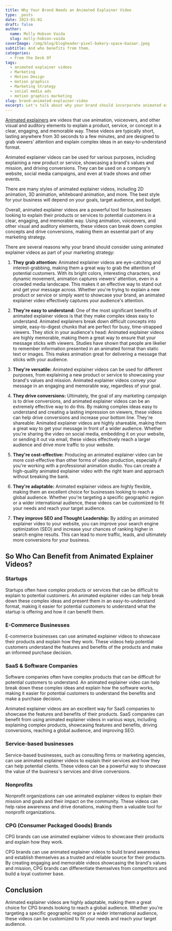 ```yaml
---
title: Why Your Brand Needs an Animated Explainer Video
type: _posts
date: 2023-01-02
draft: false
author:
  name: Molly Hobson Vaida
  slug: molly-hobson-vaida
coverImage: /img/blog/blogheader-pixel-bakery-space-bazaar.jpeg
subtitle: And who benefits from them.
categories:
  - From the Desk Of
tags:
  - animated explainer videos
  - Marketing
  - Motion Design
  - motion graphics
  - Marketing Strategy
  - social media ads
  - motion graphics marketing
slug: brand-animated-explainer-video
excerpt: Let's talk about why your brand should incorporate animated explainer videos into your marketing campaigns, and who could benefit from them.
---
```


[Animated explainers](https://pixelbakery.com/services/animated-explainer-videos) are videos that use animation, voiceovers, and other visual and auditory elements to explain a product, service, or concept in a clear, engaging, and memorable way. These videos are typically short, lasting anywhere from 30 seconds to a few minutes, and are designed to grab viewers' attention and explain complex ideas in an easy-to-understand format.

Animated explainer videos can be used for various purposes, including explaining a new product or service, showcasing a brand's values and mission, and driving conversions. They can be used on a company's website, social media campaigns, and even at trade shows and other events.

There are many styles of animated explainer videos, including 2D animation, 3D animation, whiteboard animation, and more. The best style for your business will depend on your goals, target audience, and budget.

Overall, animated explainer videos are a powerful tool for businesses looking to explain their products or services to potential customers in a clear, engaging, and memorable way. Using animation, voiceovers, and other visual and auditory elements, these videos can break down complex concepts and drive conversions, making them an essential part of any marketing strategy.

There are several reasons why your brand should consider using animated explainer videos as part of your marketing strategy:

1. **They grab attention:** Animated explainer videos are eye-catching and interest-grabbing, making them a great way to grab the attention of potential customers. With its bright colors, interesting characters, and dynamic movement, animation captures viewers' attention, even in a crowded media landscape. This makes it an effective way to stand out and get your message across. Whether you're trying to explain a new product or service or simply want to showcase your brand, an animated explainer video effectively captures your audience's attention. 
2. **They're easy to understand:** One of the most significant benefits of animated explainer videos is that they make complex ideas easy to understand. Animated explainers break down difficult concepts into simple, easy-to-digest chunks that are perfect for busy, time-strapped viewers.
They stick in your audience's head: Animated explainer videos are highly memorable, making them a great way to ensure that your message sticks with viewers. Studies have shown that people are likelier to remember information presented in an animated format than static text or images. This makes animation great for delivering a message that sticks with your audience.
3. **They're versatile:** Animated explainer videos can be used for different purposes, from explaining a new product or service to showcasing your brand's values and mission. Animated explainer videos convey your message in an engaging and memorable way, regardless of your goal.

4. **They drive conversions:** Ultimately, the goal of any marketing campaign is to drive conversions, and animated explainer videos can be an extremely effective way to do this. By making complex ideas easy to understand and creating a lasting impression on viewers, these videos can help drive conversions and increase your bottom line.
They're shareable: Animated explainer videos are highly shareable, making them a great way to get your message in front of a wider audience. Whether you're sharing the video on social media, embedding it on your website, or sending it out via email, these videos effectively reach a larger audience and drive more traffic to your website.
5. **They're cost-effective:** Producing an animated explainer video can be more cost-effective than other forms of video production, especially if you're working with a professional animation studio. You can create a high-quality animated explainer video with the right team and approach without breaking the bank.
6. **They're adaptable:** Animated explainer videos are highly flexible, making them an excellent choice for businesses looking to reach a global audience. Whether you're targeting a specific geographic region or a wider international audience, these videos can be customized to fit your needs and reach your target audience.
7. **They improve SEO and Thought Leadership:** By adding an animated explainer video to your website, you can improve your search engine optimization (SEO) and increase your chances of ranking higher in search engine results. This can lead to more traffic, leads, and ultimately more conversions for your business.

## So Who Can Benefit from Animated Explainer Videos?

### Startups

Startups often have complex products or services that can be difficult to explain to potential customers. An animated explainer video can help break down these complex ideas and present them in an easy-to-understand format, making it easier for potential customers to understand what the startup is offering and how it can benefit them.

### E-Commerce Businesses

E-commerce businesses can use animated explainer videos to showcase their products and explain how they work. These videos help potential customers understand the features and benefits of the products and make an informed purchase decision.

### SaaS & Software Companies

Software companies often have complex products that can be difficult for potential customers to understand. An animated explainer video can help break down these complex ideas and explain how the software works, making it easier for potential customers to understand the benefits and make a purchase decision.

Animated explainer videos are an excellent way for SaaS companies to showcase the features and benefits of their products. SaaS companies can benefit from using animated explainer videos in various ways, including explaining complex products, showcasing features and benefits, driving conversions, reaching a global audience, and improving SEO.

### Service-based businesses
Service-based businesses, such as consulting firms or marketing agencies, can use animated explainer videos to explain their services and how they can help potential clients. These videos can be a powerful way to showcase the value of the business's services and drive conversions.

### Nonprofits
Nonprofit organizations can use animated explainer videos to explain their mission and goals and their impact on the community. These videos can help raise awareness and drive donations, making them a valuable tool for nonprofit organizations.

### CPG (Consumer Packaged Goods) Brands
CPG brands can use animated explainer videos to showcase their products and explain how they work. 

CPG brands can use animated explainer videos to build brand awareness and establish themselves as a trusted and reliable source for their products. By creating engaging and memorable videos showcasing the brand's values and mission, CPG brands can differentiate themselves from competitors and build a loyal customer base.

## Conclusion
Animated explainer videos are highly adaptable, making them a great choice for CPG brands looking to reach a global audience. Whether you're targeting a specific geographic region or a wider international audience, these videos can be customized to fit your needs and reach your target audience.